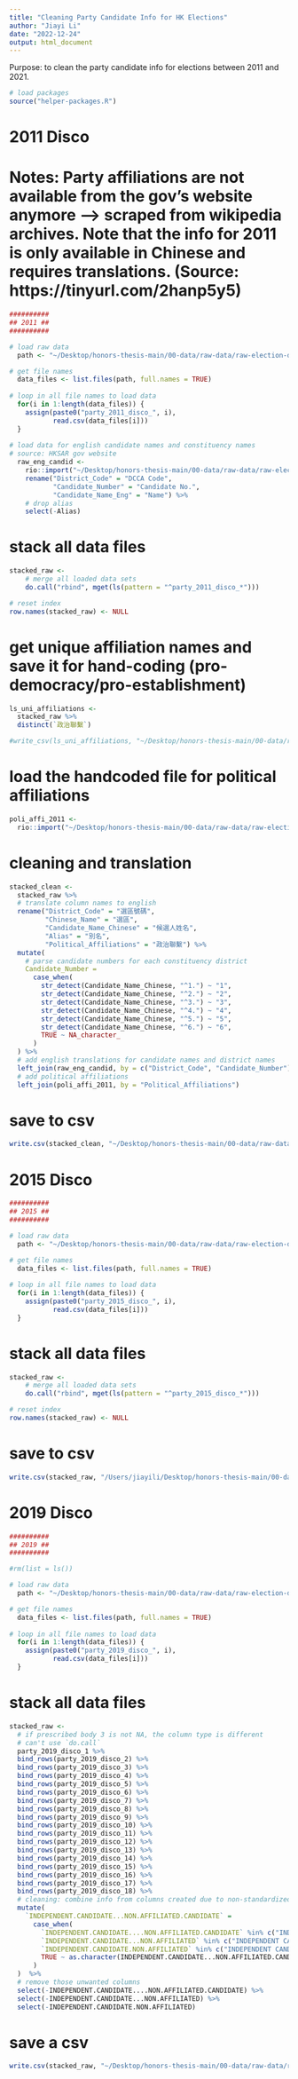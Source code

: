 ```yaml
---
title: "Cleaning Party Candidate Info for HK Elections"
author: "Jiayi Li"
date: "2022-12-24"
output: html_document
---
```


Purpose: to clean the party candidate info for elections between 2011 and 2021.

```r
# load packages
source("helper-packages.R")
```

# 2011 Disco
# Notes: Party affiliations are not available from the gov's website anymore --> scraped from wikipedia archives. Note that the info for 2011 is only available in Chinese and requires translations. (Source: https://tinyurl.com/2hanp5y5)

```r
##########
## 2011 ##
##########

# load raw data
  path <- "~/Desktop/honors-thesis-main/00-data/raw-data/raw-election-data/2011_district_council_election/party-candidate-info"

# get file names
  data_files <- list.files(path, full.names = TRUE)
  
# loop in all file names to load data
  for(i in 1:length(data_files)) {                              
    assign(paste0("party_2011_disco_", i),                                   
           read.csv(data_files[i]))
  }
  
# load data for english candidate names and constituency names
# source: HKSAR gov website
  raw_eng_candid <-
    rio::import("~/Desktop/honors-thesis-main/00-data/raw-data/raw-election-data/2011_district_council_election/2011_DCE_Valid_Nominations_E.xls") %>%
    rename("District_Code" = "DCCA Code",
           "Candidate_Number" = "Candidate No.",
           "Candidate_Name_Eng" = "Name") %>%
    # drop alias
    select(-Alias)
```

# stack all data files

```r
stacked_raw <-
    # merge all loaded data sets
    do.call("rbind", mget(ls(pattern = "^party_2011_disco_*")))

# reset index
row.names(stacked_raw) <- NULL
```

# get unique affiliation names and save it for hand-coding (pro-democracy/pro-establishment)

```r
ls_uni_affiliations <-
  stacked_raw %>%
  distinct(`政治聯繫`)

#write_csv(ls_uni_affiliations, "~/Desktop/honors-thesis-main/00-data/raw-data/raw-election-data/2011_district_council_election/poli_affiliations_2011.csv")
```

# load the handcoded file for political affiliations

```r
poli_affi_2011 <-
  rio::import("~/Desktop/honors-thesis-main/00-data/raw-data/raw-election-data/2011_district_council_election/poli_affiliations_2011.xlsx")
```


# cleaning and translation

```r
stacked_clean <- 
  stacked_raw %>%
  # translate column names to english
  rename("District_Code" = "選區號碼",
         "Chinese_Name" = "選區",
         "Candidate_Name_Chinese" = "候選人姓名",
         "Alias" = "別名",
         "Political_Affiliations" = "政治聯繫") %>%
  mutate(
    # parse candidate numbers for each constituency district
    Candidate_Number =
      case_when(
        str_detect(Candidate_Name_Chinese, "^1.") ~ "1",
        str_detect(Candidate_Name_Chinese, "^2.") ~ "2",
        str_detect(Candidate_Name_Chinese, "^3.") ~ "3",
        str_detect(Candidate_Name_Chinese, "^4.") ~ "4",
        str_detect(Candidate_Name_Chinese, "^5.") ~ "5",
        str_detect(Candidate_Name_Chinese, "^6.") ~ "6",
        TRUE ~ NA_character_
      )
  ) %>%
  # add english translations for candidate names and district names
  left_join(raw_eng_candid, by = c("District_Code", "Candidate_Number")) %>%
  # add political affiliations
  left_join(poli_affi_2011, by = "Political_Affiliations")
```

# save to csv

```r
write.csv(stacked_clean, "~/Desktop/honors-thesis-main/00-data/raw-data/raw-election-data/2011_district_council_election/stacked_party_candidate_info_2011_disco.csv", row.names = FALSE)
```



# 2015 Disco 

```r
##########
## 2015 ##
##########

# load raw data
  path <- "~/Desktop/honors-thesis-main/00-data/raw-data/raw-election-data/2015_district_council_election/party-candidate-info"

# get file names
  data_files <- list.files(path, full.names = TRUE)
  
# loop in all file names to load data
  for(i in 1:length(data_files)) {                              
    assign(paste0("party_2015_disco_", i),                                   
           read.csv(data_files[i]))
  }
```

# stack all data files

```r
stacked_raw <-
    # merge all loaded data sets
    do.call("rbind", mget(ls(pattern = "^party_2015_disco_*")))

# reset index
row.names(stacked_raw) <- NULL
```

# save to csv

```r
write.csv(stacked_raw, "/Users/jiayili/Desktop/honors-thesis-main/00-data/raw-data/raw-election-data/2015_district_council_election/stacked_party_candidate_info_2015_disco.csv")
```


# 2019 Disco 

```r
##########
## 2019 ##
##########

#rm(list = ls())

# load raw data
  path <- "~/Desktop/honors-thesis-main/00-data/raw-data/raw-election-data/2019_district_council_election/party-candidate-info"

# get file names
  data_files <- list.files(path, full.names = TRUE)
  
# loop in all file names to load data
  for(i in 1:length(data_files)) {                              
    assign(paste0("party_2019_disco_", i),                                   
           read.csv(data_files[i]))
  }
```

# stack all data files

```r
stacked_raw <-
  # if prescribed body 3 is not NA, the column type is different
  # can't use `do.call`
  party_2019_disco_1 %>%
  bind_rows(party_2019_disco_2) %>%
  bind_rows(party_2019_disco_3) %>%
  bind_rows(party_2019_disco_4) %>%
  bind_rows(party_2019_disco_5) %>%
  bind_rows(party_2019_disco_6) %>%
  bind_rows(party_2019_disco_7) %>%
  bind_rows(party_2019_disco_8) %>%
  bind_rows(party_2019_disco_9) %>%
  bind_rows(party_2019_disco_10) %>%
  bind_rows(party_2019_disco_11) %>%
  bind_rows(party_2019_disco_12) %>%
  bind_rows(party_2019_disco_13) %>%
  bind_rows(party_2019_disco_14) %>%
  bind_rows(party_2019_disco_15) %>%
  bind_rows(party_2019_disco_16) %>%
  bind_rows(party_2019_disco_17) %>%
  bind_rows(party_2019_disco_18) %>%
  # cleaning: combine info from columns created due to non-standardized column names
  mutate(
    `INDEPENDENT.CANDIDATE...NON.AFFILIATED.CANDIDATE` = 
      case_when(
        `INDEPENDENT.CANDIDATE....NON.AFFILIATED.CANDIDATE` %in% c("INDEPENDENT CANDIDATE", "NON-AFFILIATED CANDIDATE", "NA") ~ as.character(INDEPENDENT.CANDIDATE....NON.AFFILIATED.CANDIDATE),
        `INDEPENDENT.CANDIDATE...NON.AFFILIATED` %in% c("INDEPENDENT CANDIDATE", "NON-AFFILIATED CANDIDATE", "NA") ~ as.character(INDEPENDENT.CANDIDATE...NON.AFFILIATED),
        `INDEPENDENT.CANDIDATE.NON.AFFILIATED` %in% c("INDEPENDENT CANDIDATE", "NON-AFFILIATED CANDIDATE", "NA") ~ as.character(INDEPENDENT.CANDIDATE.NON.AFFILIATED),
        TRUE ~ as.character(INDEPENDENT.CANDIDATE...NON.AFFILIATED.CANDIDATE)
      )
  )  %>%
  # remove those unwanted columns
  select(-INDEPENDENT.CANDIDATE....NON.AFFILIATED.CANDIDATE) %>%
  select(-INDEPENDENT.CANDIDATE...NON.AFFILIATED) %>%
  select(-INDEPENDENT.CANDIDATE.NON.AFFILIATED)
```


# save a csv

```r
write.csv(stacked_raw, "~/Desktop/honors-thesis-main/00-data/raw-data/raw-election-data/2019_district_council_election/stacked_party_candidate_info_2019_disco.csv")
```

